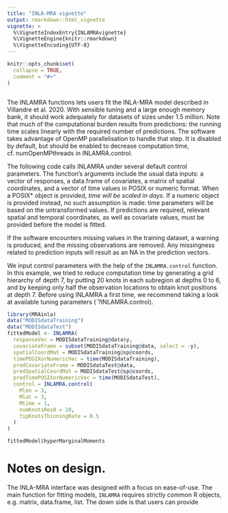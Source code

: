 ```yaml
---
title: "INLA-MRA vignette"
output: rmarkdown::html_vignette
vignette: >
  %\VignetteIndexEntry{INLAMRAvignette}
  %\VignetteEngine{knitr::rmarkdown}
  %\VignetteEncoding{UTF-8}
---
```


```r
knitr::opts_chunk$set(
  collapse = TRUE,
  comment = "#>"
)
```

```r
```

The INLAMRA functions lets users fit the INLA-MRA model described in Villandre et al. 2020. With sensible tuning and a large enough memory bank, it should work adequately for datasets of sizes under 1.5 million. Note that much of the computational burden results from predictions: the running time scales linearly with the required number of predictions. The software takes advantage of OpenMP parallelisation to handle that step. It is disabled by default, but should be enabled to decrease computation time, cf. numOpenMPthreads in INLAMRA.control. 

The following code calls INLAMRA under several default control parameters. The function's arguments include the usual data inputs: a vector of responses, a data.frame of covariates, a matrix of spatial coordinates, and a vector of time values in POSIX or numeric format. When a POSIX* object is provided, *time will be scaled in days*. If a numeric object is provided instead, no such assumption is made: time parameters will be based on the untransformed values. If predictions are required, relevant spatial and temporal coordinates, as well as covariate values, must be provided before the model is fitted.

If the software encounters missing values in the training dataset, a warning is produced, and the missing observations are removed. Any missingness related to prediction inputs will result as an NA in the prediction vectors. 

We input control parameters with the help of the `INLAMRA.control` function. In this example, we tried to reduce computation time by generating a grid hierarchy of depth $7$, by putting $20$ knots in each subregion at depths $0$ to $6$, and by keeping only half the observation locations to obtain knot positions at depth $7$. Before using INLAMRA a first time, we recommend taking a look at available tuning parameters (`?INLAMRA.control).

```r
library(MRAinla)
data("MODISdataTraining")
data("MODISdataTest")
fittedModel <- INLAMRA(
  responseVec = MODISdataTraining@data$y,
  covariateFrame = subset(MODISdataTraining@data, select = -y),
  spatialCoordMat = MODISdataTraining@sp@coords,
  timePOSIXorNumericVec = time(MODISdataTraining),
  predCovariateFrame = MODISdataTest@data,
  predSpatialCoordMat = MODISdataTest@sp@coords,
  predTimePOSIXorNumericVec = time(MODISdataTest),
  control = INLAMRA.control(
    Mlon = 3,
    Mlat = 3,
    Mtime = 1,
    numKnotsRes0 = 20,
    tipKnotsThinningRate = 0.5
  )
)

fittedModel$hyperMarginalMoments
```

# Notes on design. 
The INLA-MRA interface was designed with a focus on ease-of-use. The main function for fitting models, `INLAMRA` requires strictly common R objects, e.g. matrix, data.frame, list. The down side is that users can provide 

